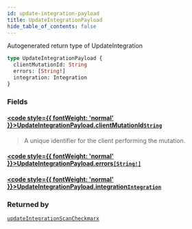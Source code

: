 ```yaml
---
id: update-integration-payload
title: UpdateIntegrationPayload
hide_table_of_contents: false
---
```








Autogenerated return type of UpdateIntegration

```graphql
type UpdateIntegrationPayload {
  clientMutationId: String
  errors: [String!]
  integration: Integration
}
```


### Fields

#### [<code style={{ fontWeight: 'normal' }}>UpdateIntegrationPayload.<b>clientMutationId</b></code>](#)<Bullet />[`String`](/api/graphql/documentation/scalars/string) <Badge class="secondary" text="scalar"/>
> A unique identifier for the client performing the mutation.
> 

#### [<code style={{ fontWeight: 'normal' }}>UpdateIntegrationPayload.<b>errors</b></code>](#)<Bullet />[`[String!]`](/api/graphql/documentation/scalars/string) <Badge class="secondary" text="list"/> <Badge class="secondary" text="scalar"/>
> 
> 

#### [<code style={{ fontWeight: 'normal' }}>UpdateIntegrationPayload.<b>integration</b></code>](#)<Bullet />[`Integration`](/api/graphql/documentation/objects/integration) <Badge class="secondary" text="object"/>
> 
> 



### Returned by

[`updateIntegrationScanCheckmarx`](/api/graphql/documentation/mutations/update-integration-scan-checkmarx)  <Badge class="secondary" text="mutation"/>



